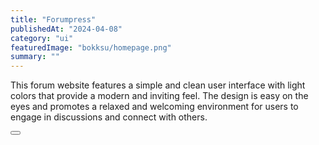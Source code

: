 ---
title: "Forumpress"
publishedAt: "2024-04-08"
category: "ui"
featuredImage: "bokksu/homepage.png"
summary: ""
---

This forum website features a simple and clean user interface with light colors that provide a modern and inviting feel. The design is easy on the eyes and promotes a relaxed and welcoming environment for users to engage in discussions and connect with others.

<div>
  <Button
    href="https://www.figma.com/file/fZyC02nhNTvFUMZvsMsUrR/Forum-Design?node-id=1%3A2&t=jAD7zelUQZujpLB9-1"
    title="View project"
    className="mt-4 mb-12"
  />
</div>
